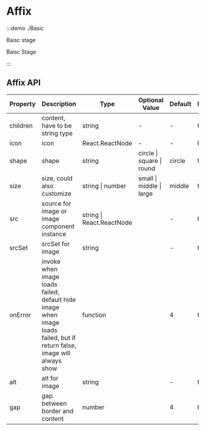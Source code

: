 # Affix

:::demo ./Basic

Baisc stage

Baisc Stage

:::

## Affix API

| Property | Description | Type | Optional Value | Default | Require |
| --- | --- | --- | --- | --- | --- |
| children | content, have to be string type | string | - | - | false |
| icon | icon | React.ReactNode | - | - | false |
| shape | shape | string | circle &#x007c; square &#x007c; round | circle | false |
| size | size, could also customize | string &#x007c; number | small &#x007c; middle &#x007c; large | middle | false |
| src | source for image or image component instance | string &#x007c; React.ReactNode |  | - | false |
| srcSet | srcSet for image | string |  | - | false |
| onError | invoke when image loads failed, default hide image when image loads failed, but if return false, image will always show | function |  | 4 | false |
| alt | alt for image | string |  | - | false |
| gap | gap between border and content | number |  | 4 | false |
